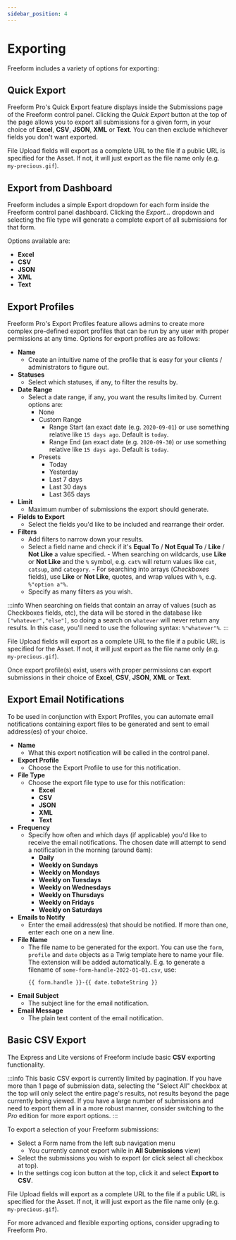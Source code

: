 ```yaml
---
sidebar_position: 4
---
```




# Exporting

Freeform includes a variety of options for exporting:

## Quick Export<Badge type="pro" text="Pro" />

Freeform Pro's Quick Export feature displays inside the Submissions page of the Freeform control panel. Clicking the _Quick Export_ button at the top of the page allows you to export all submissions for a given form, in your choice of **Excel**, **CSV**, **JSON**, **XML** or **Text**. You can then exclude whichever fields you don't want exported.

File Upload fields will export as a complete URL to the file if a public URL is specified for the Asset. If not, it will just export as the file name only (e.g. `my-precious.gif`).

<Photo img={SubmissionsQEPhoto} alt="Quick Export" />

## Export from Dashboard

Freeform includes a simple Export dropdown for each form inside the Freeform control panel dashboard. Clicking the _Export..._ dropdown and selecting the file type will generate a complete export of all submissions for that form.

Options available are:

- **Excel**<Badge type="pro" text="Pro" />
- **CSV**
- **JSON**<Badge type="pro" text="Pro" />
- **XML**<Badge type="pro" text="Pro" />
- **Text**<Badge type="pro" text="Pro" />

## Export Profiles<Badge type="pro" text="Pro" />

Freeform Pro's Export Profiles feature allows admins to create more complex pre-defined export profiles that can be run by any user with proper permissions at any time. Options for export profiles are as follows:

- **Name**
  - Create an intuitive name of the profile that is easy for your clients / administrators to figure out.
- **Statuses**
  - Select which statuses, if any, to filter the results by.
- **Date Range**
  - Select a date range, if any, you want the results limited by. Current options are:
    - None
    - Custom Range
      - Range Start (an exact date (e.g. `2020-09-01`) or use something relative like `15 days ago`. Default is `today`.
      - Range End (an exact date (e.g. `2020-09-30`) or use something relative like `15 days ago`. Default is `today`.
    - Presets
      - Today
      - Yesterday
      - Last 7 days
      - Last 30 days
      - Last 365 days
- **Limit**
  - Maximum number of submissions the export should generate.
- **Fields to Export**
  - Select the fields you'd like to be included and rearrange their order.
- **Filters**
  - Add filters to narrow down your results.
  - Select a field name and check if it's **Equal To** / **Not Equal To** / **Like** / **Not Like** a value specified. - When searching on wildcards, use **Like** or **Not Like** and the `%` symbol, e.g. `cat%` will return values like `cat`, `catsup`, and `category`. - For searching into arrays (_Checkboxes_ fields), use **Like** or **Not Like**, quotes, and wrap values with `%`, e.g. `%"option a"%`.
  - Specify as many filters as you wish.

:::info
When searching on fields that contain an array of values (such as Checkboxes fields, etc), the data will be stored in the database like `["whatever","else"]`, so doing a search on `whatever` will never return any results. In this case, you'll need to use the following syntax: `%"whatever"%`.
:::

File Upload fields will export as a complete URL to the file if a public URL is specified for the Asset. If not, it will just export as the file name only (e.g. `my-precious.gif`).

<Photo img={ExportProfilesCreatePhoto} alt="Create a New Export Profile" />

Once export profile(s) exist, users with proper permissions can export submissions in their choice of **Excel**, **CSV**, **JSON**, **XML** or **Text**.

<Photo img={ExportProfilesListPhoto} alt="Export Profiles List" />

## Export Email Notifications<Badge type="pro" text="Pro" />

To be used in conjunction with Export Profiles, you can automate email notifications containing export files to be generated and sent to email address(es) of your choice.

- **Name**
  - What this export notification will be called in the control panel.
- **Export Profile**
  - Choose the Export Profile to use for this notification.
- **File Type**
  - Choose the export file type to use for this notification:
    - **Excel**
    - **CSV**
    - **JSON**
    - **XML**
    - **Text**
- **Frequency**
  - Specify how often and which days (if applicable) you'd like to receive the email notifications. The chosen date will attempt to send a notification in the morning (around 6am):
    - **Daily**
    - **Weekly on Sundays**
    - **Weekly on Mondays**
    - **Weekly on Tuesdays**
    - **Weekly on Wednesdays**
    - **Weekly on Thursdays**
    - **Weekly on Fridays**
    - **Weekly on Saturdays**
- **Emails to Notify**
  - Enter the email address(es) that should be notified. If more than one, enter each one on a new line.
- **File Name**
  - The file name to be generated for the export. You can use the `form`, `profile` and `date` objects as a Twig template here to name your file. The extension will be added automatically. E.g. to generate a filename of `some-form-handle-2022-01-01.csv`, use:
    ```
    {{ form.handle }}-{{ date.toDateString }}
    ```
- **Email Subject**
  - The subject line for the email notification.
- **Email Message**
  - The plain text content of the email notification.

<Photo
  img={ExportProfilesNotificationsPhoto}
  alt="Export Profle Email Notifications"
/>

## Basic CSV Export

The Express and Lite versions of Freeform include basic **CSV** exporting functionality.

:::info
This basic CSV export is currently limited by pagination. If you have more than 1 page of submission data, selecting the "Select All" checkbox at the top will only select the entire page's results, not results beyond the page currently being viewed. If you have a large number of submissions and need to export them all in a more robust manner, consider switching to the _Pro_ edition for more export options.
:::

To export a selection of your Freeform submissions:

- Select a Form name from the left sub navigation menu
  - You currently cannot export while in **All Submissions** view)
- Select the submissions you wish to export (or click select all checkbox at top).
- In the settings cog icon button at the top, click it and select **Export to CSV**.

File Upload fields will export as a complete URL to the file if a public URL is specified for the Asset. If not, it will just export as the file name only (e.g. `my-precious.gif`).

For more advanced and flexible exporting options, consider upgrading to Freeform Pro.

<Photo img={SubmissionsETCPhoto} alt="Basic CSV Exporting" />
